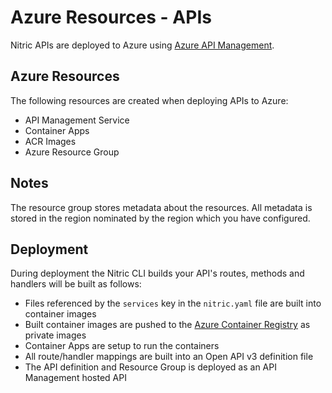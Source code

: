 
# Azure Resources - APIs

Nitric APIs are deployed to Azure using [Azure API Management](https://azure.microsoft.com/en-us/services/api-management/).

## Azure Resources

The following resources are created when deploying APIs to Azure:

- API Management Service
- Container Apps
- ACR Images
- Azure Resource Group

## Notes

The resource group stores metadata about the resources.
All metadata is stored in the region nominated by the region which you have configured.

## Deployment

During deployment the Nitric CLI builds your API's routes, methods and handlers will be built as follows:

- Files referenced by the `services` key in the `nitric.yaml` file are built into container images
- Built container images are pushed to the [Azure Container Registry](https://azure.microsoft.com/en-us/services/container-registry/) as private images
- Container Apps are setup to run the containers
- All route/handler mappings are built into an Open API v3 definition file
- The API definition and Resource Group is deployed as an API Management hosted API
